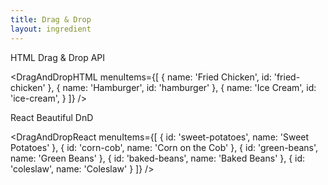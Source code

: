 ```yaml
---
title: Drag & Drop
layout: ingredient
---
```



<Heading as="h2" fontSize={28} marginBottom={8}>HTML Drag & Drop API</Heading>

<Box marginBottom={10}>

<DragAndDropHTML menuItems={[
  {
    name: 'Fried Chicken',
    id: 'fried-chicken'
  },
  {
    name: 'Hamburger',
    id: 'hamburger'
  },
  {
    name: 'Ice Cream',
    id: 'ice-cream',
  }
]} />

</Box>

<Heading as="h2" fontSize={28} marginBottom={8}>React Beautiful DnD</Heading>

<Box>

<DragAndDropReact menuItems={[
  {
    id: 'sweet-potatoes',
    name: 'Sweet Potatoes'
  },
  {
    id: 'corn-cob',
    name: 'Corn on the Cob'
  },
  {
    id: 'green-beans',
    name: 'Green Beans'
  },
  {
    id: 'baked-beans',
    name: 'Baked Beans'
  },
  {
    id: 'coleslaw',
    name: 'Coleslaw'
  }
]} />

</Box>